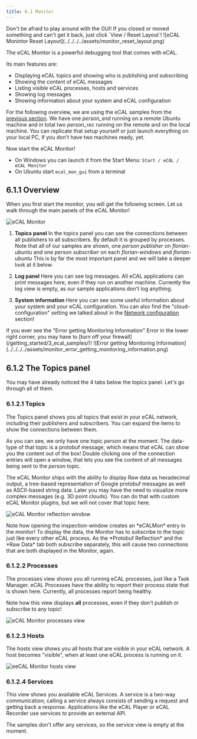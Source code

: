 ```yaml
---
title: 6.1 Monitor
---
```



<Aside type="tip">
  Don't be afraid to play around with the GUI! If you closed or moved something
  and can't get it back, just click `View / Reset Layout`! 
  ![eCAL Monintor Reset Layout](../../../../assets/monitor_reset_layout.png)
</Aside>

The eCAL Monitor is a powerful debugging tool that comes with eCAL.

Its main features are:

- Displaying eCAL topics and showing who is publishing and subscribing
- Showing the content of eCAL messages
- Listing visible eCAL processes, hosts and services
- Showing log messages
- Showing information about your system and eCAL configuration

For the following overview, we are using the eCAL samples from the [previous section](/getting_started/3_ecal_samples/).
We have one _person_snd_ running on a remote Ubuntu machine and in total two _person_rec_ running on the remote and on the local machine.
You can replicate that setup yourself or just launch everything on your local PC, if you don't have two machines ready, yet.

Now start the eCAL Monitor!

- On Windows you can launch it from the Start Menu: `Start / eCAL / eCAL Monitor`
- On Ubuntu start `ecal_mon_gui` from a terminal

## 6.1.1 Overview

When you first start the monitor, you will get the following screen.
Let us walk through the main panels of the eCAL Monitor!

![eCAL Monitor](../../../../assets/monitor_overview_annotated.svg)

<Steps>

   1. **Topics panel**
   In the topics panel you can see the connections between all publishers to all subscribers.
   By default it is grouped by processes.
   Note that all of our samples are shown, one _person publisher_ on _florian-ubuntu_ and one _person subscriber_ on each _florian-windows_ and _florian-ubuntu_
   This is by far the most important panel and we will take a deeper look at it below.

   2. **Log panel**
   Here you can see log messages. All eCAL applications can print messages here, even if they run on another machine.
   Currently the log view is empty, as our sample applications don't log anything.

   3. **System information**
   Here you can see some useful information about your system and your eCAL configuration.
   You can also find the "cloud-configuration" setting we talked about in the [Network configuration](/getting_started/4_network_configuration/) section!

</Steps>

<Aside type="tip">
  If you ever see the "Error getting Monitoring Information" Error in the lower
  right corner, you may have to [turn off your
  firewall](/getting_started/3_ecal_samples/)! ![Error getting Monitoring
  Information](../../../../assets/monitor_error_getting_monitoring_information.png)
</Aside>

## 6.1.2 The Topics panel

You may have already noticed the 4 tabs below the topics panel. Let's go through all of them.

### 6.1.2.1 Topics

The Topics panel shows you all topics that exist in your eCAL network, including their publishers and subscribers.
You can expand the items to show the connections between them.

As you can see, we only have one topic *person* at the moment.
The data-type of that topic is a protobuf message, which means that eCAL can show you the content out of the box!
Double clicking one of the connection entries will open a window, that lets you see the content of all messages being sent to the *person* topic.

The eCAL Monitor ships with the ability to display Raw data as hexadecimal output, a tree-based representation of Google protobuf messages as well as ASCII-based string data.
Later you may have the need to visualize more complex messages (e.g. 3D point clouds). You can do that with custom eCAL Monitor plugins, but we will not cover that topic here.

![eCAL Monitor reflection window](../../../../assets/monitor_reflection_window.png)

<Aside>
Note how opening the inspection-window creates an *eCALMon* entry in the monitor!
To display the data, the Monitor has to subscribe to the topic just like every other eCAL process.
As the *Protobuf Reflection* and the *Raw Data* tab both subscribe separately, this will cause two connections that are both displayed in the Monitor, again.
</Aside>

### 6.1.2.2 Processes

The processes view shows you all running eCAL processes, just like a Task Manager.
eCAL Processes have the ability to report their process state that is shown here.
Currently, all processes report being healthy.

Note how this view displays **all** processes, even if they don't publish or subscribe to any topic!

![eCAL Monitor processes view](../../../../assets/monitor_processes_view.png)

### 6.1.2.3 Hosts

The hosts view shows you all hosts that are visible in your eCAL network.
A host becomes "visible", when at least one eCAL process is running on it.

![eeCAL Monitor hosts view](../../../../assets/monitor_hosts_view.png)

### 6.1.2.4 Services

This view shows you available eCAL Services. A service is a two-way communication; calling a service always consists of sending a request and getting back a response.
Applications like the eCAL Player or eCAL Recorder use services to provide an external API.

The samples don't offer any services, so the service view is empty at the moment.
